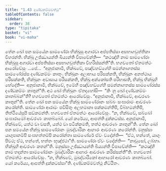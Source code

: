 ```yaml
---
title: "1.43 දණ්ඩකම්මවත්ථු"
tableOfContents: false
sidebar:
  order: 38
type: "tipitaka"
basket: "vi"
book: "vi-maha"
---
```



<DynamicBreadcrumb />

<Division number="107" book="vi-maha">

<Paragraph number="474" book="vi-maha">
තේන ඛෝ පන සමයේන සාමණේරා භික්ඛූසු අගාරවා අප්පතිස්සා අසභාගවුත්තිකා විහරන්ති. භික්ඛූ උජ්ඣායන්ති ඛිය්‍යන්ති විපාචේන්ති—  “කථඤ්හි නාම සාමණේරා භික්ඛූසු අගාරවා අප්පතිස්සා අසභාගවුත්තිකා විහරිස්සන්තී”ති. භගවතෝ ඒතමත්ථං ආරෝචේසුං …පේ…  “අනුජානාමි, භික්ඛවේ, පඤ්චහඞ්ගේහි සමන්නාගතස්ස සාමණේරස්ස දණ්ඩකම්මං කාතුං. භික්ඛූනං අලාභාය පරිසක්කති, භික්ඛූනං අනත්ථාය පරිසක්කති, භික්ඛූනං අවාසාය පරිසක්කති, භික්ඛූ අක්කෝසති පරිභාසති, භික්ඛූ භික්ඛූහි භේදේති—  අනුජානාමි, භික්ඛවේ, ඉමේහි පඤ්චහඞ්ගේහි සමන්නාගතස්ස සාමණේරස්ස දණ්ඩකම්මං කාතුන්”ති.
</Paragraph>

<Paragraph number="475" book="vi-maha">
අථ ඛෝ භික්ඛූනං ඒතදහෝසි—  “කිං නු ඛෝ දණ්ඩකම්මං කාතබ්බන්”ති? භගවතෝ ඒතමත්ථං ආරෝචේසුං. “අනුජානාමි, භික්ඛවේ, ආවරණං කාතුන්”ති.
</Paragraph>

<Paragraph number="476" book="vi-maha">
තේන ඛෝ පන සමයේන භික්ඛූ සාමණේරානං සබ්බං සංඝාරාමං ආවරණං කරෝන්ති. සාමණේරා ආරාමං පවිසිතුං අලභමානා පක්කමන්තිපි, විබ්භමන්තිපි, තිත්ථියේසුපි සඞ්කමන්ති. භගවතෝ ඒතමත්ථං ආරෝචේසුං. “න, භික්ඛවේ, සබ්බෝ සංඝාරාමෝ ආවරණං කාතබ්බෝ. යෝ කරේය්‍ය, ආපත්ති දුක්කටස්ස. අනුජානාමි, භික්ඛවේ, යත්ථ වා වසති, යත්ථ වා පටික්කමති, තත්ථ ආවරණං කාතුන්”ති.
</Paragraph>

<Paragraph number="477" book="vi-maha">
තේන ඛෝ පන සමයේන භික්ඛූ සාමණේරානං මුඛද්වාරිකං ආහාරං ආවරණං කරෝන්ති. මනුස්සා යාගුපානම්පි සංඝභත්තම්පි කරෝන්තා සාමණේරේ ඒවං වදේන්ති—  “ඒථ, භන්තේ, යාගුං පිවථ; ඒථ, භන්තේ, භත්තං භුඤ්ජථා”ති. සාමණේරා ඒවං වදේන්ති—  “නාවුසෝ, ලබ්භා. භික්ඛූහි ආවරණං කතන්”ති. මනුස්සා උජ්ඣායන්ති ඛිය්‍යන්ති විපාචේන්ති—  “කථඤ්හි නාම භදන්තා සාමණේරානං මුඛද්වාරිකං ආහාරං ආවරණං කරිස්සන්තී”ති. භගවතෝ ඒතමත්ථං ආරෝචේසුං. “න, භික්ඛවේ, මුඛද්වාරිකෝ ආහාරෝ ආවරණං කාතබ්බෝ. යෝ කරේය්‍ය, ආපත්ති දුක්කටස්සා”ති.

</Paragraph>
</Division>

<Paragraph number="478" type="center" book="vi-maha">
දණ්ඩකම්මවත්ථු නිට්ඨිතං.
</Paragraph>
